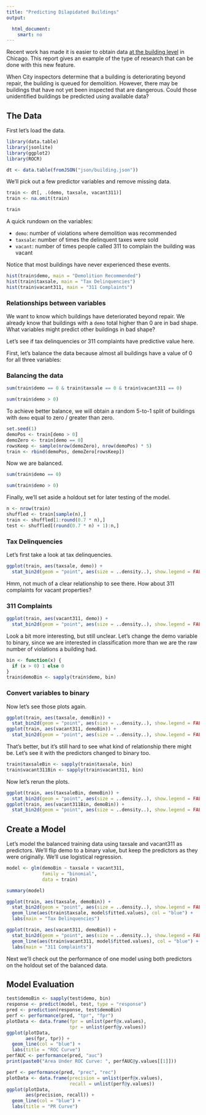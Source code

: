 ```yaml
---
title: "Predicting Dilapidated Buildings"
output:

  html_document: 
    smart: no
---
```


Recent work has made it is easier to obtain data [at the building level](https://github.com/Chicago/buildings/milestone/2?closed=1) in Chicago. This report gives an example of the type of research that can be done with this new feature.

When City inspectors determine that a building is deteriorating beyond repair, the building is queued for demolition. However, there may be buildings that have not yet been inspected that are dangerous. Could those unidentified buildings be predicted using available data?

## The Data

First let's load the data.

```r

library(data.table)
library(jsonlite)
library(ggplot2)
library(ROCR)

dt <- data.table(fromJSON("json/building.json"))
```

We'll pick out a few predictor variables and remove missing data.

```r

train <- dt[, .(demo, taxsale, vacant311)]
train <- na.omit(train)

train
```

A quick rundown on the variables:

* ```demo```: number of violations where demolition was recommended
* ```taxsale```: number of times the delinquent taxes were sold
* ```vacant```: number of times people called 311 to complain the building was vacant

Notice that most buildings have never experienced these events.

```r
hist(train$demo, main = "Demolition Recommended")
hist(train$taxsale, main = "Tax Delinquencies")
hist(train$vacant311, main = "311 Complaints")
```

### Relationships between variables

We want to know which buildings have deteriorated beyond repair. We already know that buildings with a ```demo``` total higher than 0 are in bad shape. What variables might predict other buildings in bad shape? 

Let's see if tax delinquencies or 311 complaints have predictive value here.

First, let's balance the data because almost all buildings have a value of 0 for all three variables:

### Balancing the data

```r
sum(train$demo == 0 & train$taxsale == 0 & train$vacant311 == 0)

sum(train$demo > 0)
```

To achieve better balance, we will obtain a random 5-to-1 split of buildings with ```demo``` equal to zero / greater than zero. 

```r
set.seed(1)
demoPos <- train[demo > 0]
demoZero <- train[demo == 0]
rowsKeep <- sample(nrow(demoZero), nrow(demoPos) * 5)
train <- rbind(demoPos, demoZero[rowsKeep])
```

Now we are balanced.

```r
sum(train$demo == 0)

sum(train$demo > 0)
```

Finally, we'll set aside a holdout set for later testing of the model.

```r
n <- nrow(train)
shuffled <- train[sample(n),]
train <- shuffled[1:round(0.7 * n),]
test <- shuffled[(round(0.7 * n) + 1):n,]
```

### Tax Delinquencies

Let's first take a look at tax delinquencies. 

```r
ggplot(train, aes(taxsale, demo)) +
  stat_bin2d(geom = "point", aes(size = ..density..), show.legend = FALSE)
```

Hmm, not much of a clear relationship to see there. How about 311 complaints for vacant properties?

### 311 Complaints

```r
ggplot(train, aes(vacant311, demo)) +
  stat_bin2d(geom = "point", aes(size = ..density..), show.legend = FALSE)
```

Look a bit more interesting, but still unclear. Let's change the demo variable to binary, since we are interested in classification more than we are the raw number of violations a building had.

```r
bin <- function(x) {
  if (x > 0) 1 else 0
}
train$demoBin <- sapply(train$demo, bin)
```

### Convert variables to binary

Now let's see those plots again.

```r
ggplot(train, aes(taxsale, demoBin)) +
  stat_bin2d(geom = "point", aes(size = ..density..), show.legend = FALSE)
ggplot(train, aes(vacant311, demoBin)) +
  stat_bin2d(geom = "point", aes(size = ..density..), show.legend = FALSE)
```

That's better, but it's still hard to see what kind of relationship there might be. Let's see it with the predictors changed to binary too.

```r
train$taxsaleBin <- sapply(train$taxsale, bin)
train$vacant311Bin <- sapply(train$vacant311, bin)
```

Now let's rerun the plots. 

```r
ggplot(train, aes(taxsaleBin, demoBin)) +
  stat_bin2d(geom = "point", aes(size = ..density..), show.legend = FALSE)
ggplot(train, aes(vacant311Bin, demoBin)) +
  stat_bin2d(geom = "point", aes(size = ..density..), show.legend = FALSE)
```

## Create a Model

Let's model the balanced training data using taxsale and vacant311 as predictors. We'll flip demo to a binary value, but keep the predictors as they were originally. We'll use logistical regression. 

```r
model <- glm(demoBin ~ taxsale + vacant311,
             family = "binomial",
             data = train)

summary(model)

ggplot(train, aes(taxsale, demoBin)) +
  stat_bin2d(geom = "point", aes(size = ..density..), show.legend = FALSE) +
  geom_line(aes(train$taxsale, model$fitted.values), col = "blue") +
  labs(main = "Tax Delinquencies")

ggplot(train, aes(vacant311, demoBin)) +
  stat_bin2d(geom = "point", aes(size = ..density..), show.legend = FALSE) +
  geom_line(aes(train$vacant311, model$fitted.values), col = "blue") +
  labs(main = "311 Complaints")
```


Next we'll check out the performance of one model using both predictors on the holdout set of the balanced data. 

## Model Evaluation 

```r
test$demoBin <- sapply(test$demo, bin)
response <- predict(model, test, type = "response")
pred <- prediction(response, test$demoBin)
perf <- performance(pred, "tpr", "fpr")
plotData <- data.frame(fpr = unlist(perf@x.values),
                       tpr = unlist(perf@y.values))
ggplot(plotData,
       aes(fpr, tpr)) + 
  geom_line(col = "blue") +
  labs(title = "ROC Curve")
perfAUC <- performance(pred, "auc")
print(paste0("Area Under ROC Curve: ", perfAUC@y.values[[1]]))

perf <- performance(pred, "prec", "rec")
plotData <- data.frame(precision = unlist(perf@x.values),
                       recall = unlist(perf@y.values))
ggplot(plotData,
       aes(precision, recall)) + 
  geom_line(col = "blue") +
  labs(title = "PR Curve")

```


